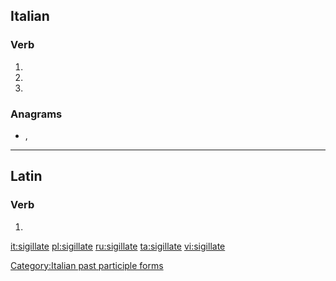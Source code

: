 ==Italian==

===Verb===
{{head|it|verb form}}

# {{inflection of|sigillare||2|p|pres|indc|lang=it}}
# {{inflection of|sigillare||2|p|impr|lang=it}}
# {{feminine plural of|sigillato|lang=it}}

===Anagrams===
* {{l|it|gialliste}}, {{l|it|legalisti}}

[[Category:Italian past participle forms]]

----

==Latin==

===Verb===
{{la-verb-form|sigillāte}}

# {{inflection of|sigillō||2|p|pres|actv|impr|lang=la}}

[[it:sigillate]]
[[pl:sigillate]]
[[ru:sigillate]]
[[ta:sigillate]]
[[vi:sigillate]]